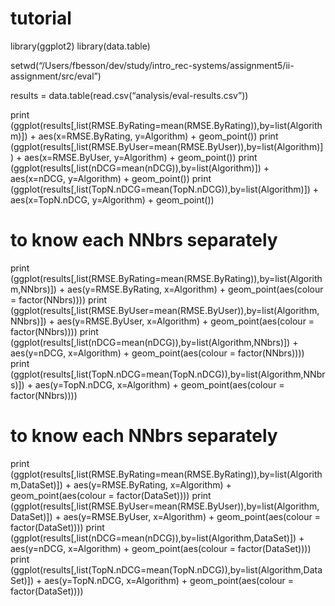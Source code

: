 # tutorial
library(ggplot2)
library(data.table)

setwd("/Users/fbesson/dev/study/intro_rec-systems/assignment5/ii-assignment/src/eval")

results = data.table(read.csv("analysis/eval-results.csv"))

print (ggplot(results[,list(RMSE.ByRating=mean(RMSE.ByRating)),by=list(Algorithm)]) + aes(x=RMSE.ByRating, y=Algorithm) + geom_point())
print (ggplot(results[,list(RMSE.ByUser=mean(RMSE.ByUser)),by=list(Algorithm)]) + aes(x=RMSE.ByUser, y=Algorithm) + geom_point())
print (ggplot(results[,list(nDCG=mean(nDCG)),by=list(Algorithm)]) + aes(x=nDCG, y=Algorithm) + geom_point())
print (ggplot(results[,list(TopN.nDCG=mean(TopN.nDCG)),by=list(Algorithm)]) + aes(x=TopN.nDCG, y=Algorithm) + geom_point())

# to know each NNbrs separately
print (ggplot(results[,list(RMSE.ByRating=mean(RMSE.ByRating)),by=list(Algorithm,NNbrs)]) + aes(y=RMSE.ByRating, x=Algorithm) + geom_point(aes(colour = factor(NNbrs))))
print (ggplot(results[,list(RMSE.ByUser=mean(RMSE.ByUser)),by=list(Algorithm,NNbrs)]) + aes(y=RMSE.ByUser, x=Algorithm) + geom_point(aes(colour = factor(NNbrs))))
print (ggplot(results[,list(nDCG=mean(nDCG)),by=list(Algorithm,NNbrs)]) + aes(y=nDCG, x=Algorithm) + geom_point(aes(colour = factor(NNbrs))))
print (ggplot(results[,list(TopN.nDCG=mean(TopN.nDCG)),by=list(Algorithm,NNbrs)]) + aes(y=TopN.nDCG, x=Algorithm) + geom_point(aes(colour = factor(NNbrs))))

# to know each NNbrs separately
print (ggplot(results[,list(RMSE.ByRating=mean(RMSE.ByRating)),by=list(Algorithm,DataSet)]) + aes(y=RMSE.ByRating, x=Algorithm) + geom_point(aes(colour = factor(DataSet))))
print (ggplot(results[,list(RMSE.ByUser=mean(RMSE.ByUser)),by=list(Algorithm,DataSet)]) + aes(y=RMSE.ByUser, x=Algorithm) + geom_point(aes(colour = factor(DataSet))))
print (ggplot(results[,list(nDCG=mean(nDCG)),by=list(Algorithm,DataSet)]) + aes(y=nDCG, x=Algorithm) + geom_point(aes(colour = factor(DataSet))))
print (ggplot(results[,list(TopN.nDCG=mean(TopN.nDCG)),by=list(Algorithm,DataSet)]) + aes(y=TopN.nDCG, x=Algorithm) + geom_point(aes(colour = factor(DataSet))))